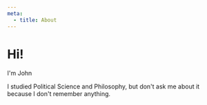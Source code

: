 ```yaml
---
meta:
  - title: About
---
```


# Hi!

I'm John

I studied Political Science and Philosophy, but don't ask me about it because
I don't remember anything.


